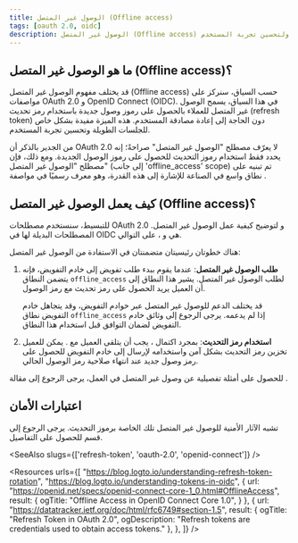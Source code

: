 ```yaml
---
title: الوصول غير المتصل (Offline access)
tags: [oauth 2.0, oidc]
description: الوصول غير المتصل (Offline access) يسمح للعملاء بالحصول على رموز وصول جديدة دون الحاجة إلى إعادة مصادقة المستخدم. إنه مفيد للجلسات الطويلة ولتحسين تجربة المستخدم.
---
```


## ما هو الوصول غير المتصل (Offline access)؟

قد يختلف مفهوم الوصول غير المتصل (Offline access) حسب السياق، سنركز على مواصفات OAuth 2.0 و OpenID Connect (OIDC). في هذا السياق، يسمح الوصول غير المتصل للعملاء بالحصول على رموز وصول جديدة باستخدام <Ref slug="refresh-token">رمز تحديث (refresh token)</Ref> دون الحاجة إلى إعادة مصادقة المستخدم. هذه الميزة مفيدة بشكل خاص للجلسات الطويلة وتحسين تجربة المستخدم.

من الجدير بالذكر أن OAuth 2.0 لا يعرّف مصطلح "الوصول غير المتصل" صراحةً؛ إنه يحدد فقط استخدام رموز التحديث للحصول على رموز الوصول الجديدة. ومع ذلك، فإن مصطلح "الوصول غير المتصل" (إلى جانب 'offline_access' scope) تم تبنيه على نطاق واسع في الصناعة للإشارة إلى هذه القدرة، وهو معرف رسميًا في مواصفة <Ref slug="openid-connect" />.

## كيف يعمل الوصول غير المتصل (Offline access)؟

للتبسيط، سنستخدم مصطلحات OAuth 2.0 <Ref slug="authorization-request" /> و <Ref slug="authorization-server" /> لتوضيح كيفية عمل الوصول غير المتصل. المصطلحات البديلة لها في OIDC هي <Ref slug="authentication-request" /> و <Ref slug="openid-connect" headingId="openid-provider-op" />، على التوالي.

هناك خطوتان رئيسيتان متضمنتان في الاستفادة من الوصول غير المتصل:

1. **طلب الوصول غير المتصل**: عندما يقوم <Ref slug="client" /> ببدء طلب تفويض إلى خادم التفويض، فإنه يتضمن النطاق `offline_access` لطلب الوصول غير المتصل. يشير هذا النطاق إلى أن العميل يريد الحصول على رمز تحديث مع رمز الوصول.

   قد يختلف الدعم للوصول غير المتصل عبر خوادم التفويض، وقد يتجاهل خادم التفويض نطاق `offline_access` إذا لم يدعمه. يرجى الرجوع إلى وثائق خادم التفويض لضمان التوافق قبل استخدام هذا النطاق.

2. **استخدام رمز التحديث**: بمجرد اكتمال <Ref slug="oauth-2.0-grant" />، يجب أن يتلقى العميل <Ref slug="refresh-token" /> مع <Ref slug="access-token" />. يمكن للعميل تخزين رمز التحديث بشكل آمن واستخدامه لإرسال <Ref slug="token-request" /> إلى خادم التفويض للحصول على رمز وصول جديد عند انتهاء صلاحية رمز الوصول الحالي.

للحصول على أمثلة تفصيلية عن وصول غير المتصل في العمل، يرجى الرجوع إلى مقالة <Ref slug="refresh-token" />.

## اعتبارات الأمان

تشبه الآثار الأمنية للوصول غير المتصل تلك الخاصة برموز التحديث. يرجى الرجوع إلى قسم <Ref slug="refresh-token" headingId="security-considerations" /> للحصول على التفاصيل.

<SeeAlso slugs={['refresh-token', 'oauth-2.0', 'openid-connect']} />

<Resources
  urls={[
    "https://blog.logto.io/understanding-refresh-token-rotation",
    "https://blog.logto.io/understanding-tokens-in-oidc",
    {
      url: "https://openid.net/specs/openid-connect-core-1_0.html#OfflineAccess",
      result: {
        ogTitle: "Offline Access in OpenID Connect Core 1.0",
      }
    },
    {
      url: "https://datatracker.ietf.org/doc/html/rfc6749#section-1.5",
      result: {
        ogTitle: "Refresh Token in OAuth 2.0",
        ogDescription: "Refresh tokens are credentials used to obtain access tokens."
      },
    },
  ]}
/>